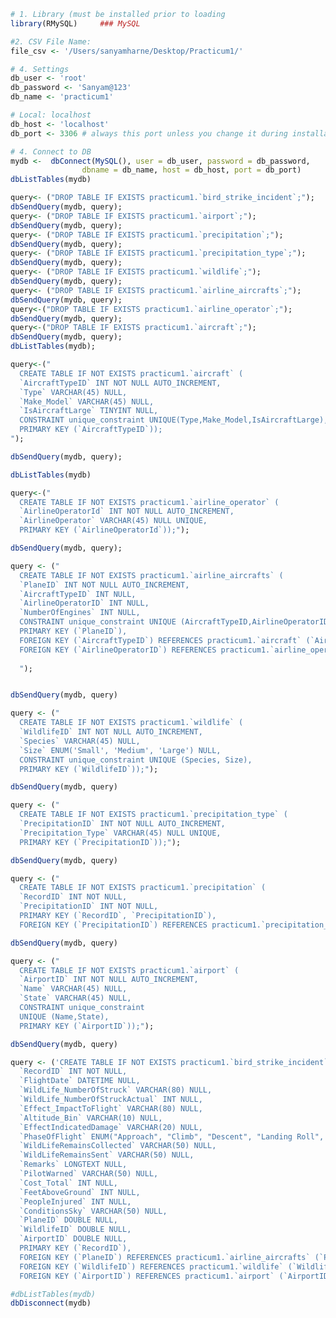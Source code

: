 ```r
# 1. Library (must be installed prior to loading
library(RMySQL)     ### MySQL

#2. CSV File Name:
file_csv <- '/Users/sanyamharne/Desktop/Practicum1/'

# 4. Settings
db_user <- 'root'
db_password <- 'Sanyam@123'
db_name <- 'practicum1'

# Local: localhost
db_host <- 'localhost' 
db_port <- 3306 # always this port unless you change it during installation

# 4. Connect to DB
mydb <-  dbConnect(MySQL(), user = db_user, password = db_password,
                dbname = db_name, host = db_host, port = db_port)
dbListTables(mydb)
```


```r
query<- ("DROP TABLE IF EXISTS practicum1.`bird_strike_incident`;");
dbSendQuery(mydb, query);
query<- ("DROP TABLE IF EXISTS practicum1.`airport`;");
dbSendQuery(mydb, query);
query<- ("DROP TABLE IF EXISTS practicum1.`precipitation`;");
dbSendQuery(mydb, query);
query<- ("DROP TABLE IF EXISTS practicum1.`precipitation_type`;");
dbSendQuery(mydb, query);
query<- ("DROP TABLE IF EXISTS practicum1.`wildlife`;");
dbSendQuery(mydb, query);
query<- ("DROP TABLE IF EXISTS practicum1.`airline_aircrafts`;");
dbSendQuery(mydb, query);
query<-("DROP TABLE IF EXISTS practicum1.`airline_operator`;");
dbSendQuery(mydb, query);
query<-("DROP TABLE IF EXISTS practicum1.`aircraft`;");
dbSendQuery(mydb, query);
dbListTables(mydb);
```

```r
query<-("
  CREATE TABLE IF NOT EXISTS practicum1.`aircraft` (
  `AircraftTypeID` INT NOT NULL AUTO_INCREMENT,
  `Type` VARCHAR(45) NULL,
  `Make_Model` VARCHAR(45) NULL,
  `IsAircraftLarge` TINYINT NULL,
  CONSTRAINT unique_constraint UNIQUE(Type,Make_Model,IsAircraftLarge),
  PRIMARY KEY (`AircraftTypeID`));
");

dbSendQuery(mydb, query);
```

```r
dbListTables(mydb)
```

```r
query<-("
  CREATE TABLE IF NOT EXISTS practicum1.`airline_operator` (
  `AirlineOperatorId` INT NOT NULL AUTO_INCREMENT,
  `AirlineOperator` VARCHAR(45) NULL UNIQUE,
  PRIMARY KEY (`AirlineOperatorId`));");

dbSendQuery(mydb, query);
```

```r
query <- ("
  CREATE TABLE IF NOT EXISTS practicum1.`airline_aircrafts` (
  `PlaneID` INT NOT NULL AUTO_INCREMENT,
  `AircraftTypeID` INT NULL,
  `AirlineOperatorID` INT NULL,
  `NumberOfEngines` INT NULL,
  CONSTRAINT unique_constraint UNIQUE (AircraftTypeID,AirlineOperatorID,NumberOfEngines),
  PRIMARY KEY (`PlaneID`),
  FOREIGN KEY (`AircraftTypeID`) REFERENCES practicum1.`aircraft` (`AircraftTypeID`),
  FOREIGN KEY (`AirlineOperatorID`) REFERENCES practicum1.`airline_operator` (`AirlineOperatorId`));
  
  ");


dbSendQuery(mydb, query)
```

```r
query <- ("
  CREATE TABLE IF NOT EXISTS practicum1.`wildlife` (
  `WildlifeID` INT NOT NULL AUTO_INCREMENT,
  `Species` VARCHAR(45) NULL,
  `Size` ENUM('Small', 'Medium', 'Large') NULL,
  CONSTRAINT unique_constraint UNIQUE (Species, Size),
  PRIMARY KEY (`WildlifeID`));");

dbSendQuery(mydb, query)
```

```r
query <- ("
  CREATE TABLE IF NOT EXISTS practicum1.`precipitation_type` (
  `PrecipitationID` INT NOT NULL AUTO_INCREMENT,
  `Precipitation_Type` VARCHAR(45) NULL UNIQUE,
  PRIMARY KEY (`PrecipitationID`));");

dbSendQuery(mydb, query)
```

```r
query <- ("
  CREATE TABLE IF NOT EXISTS practicum1.`precipitation` (
  `RecordID` INT NOT NULL,
  `PrecipitationID` INT NOT NULL,
  PRIMARY KEY (`RecordID`, `PrecipitationID`),
  FOREIGN KEY (`PrecipitationID`) REFERENCES practicum1.`precipitation_type` (`PrecipitationID`));");

dbSendQuery(mydb, query)
```

```r
query <- ("
  CREATE TABLE IF NOT EXISTS practicum1.`airport` (
  `AirportID` INT NOT NULL AUTO_INCREMENT,
  `Name` VARCHAR(45) NULL,
  `State` VARCHAR(45) NULL,
  CONSTRAINT unique_constraint
  UNIQUE (Name,State),
  PRIMARY KEY (`AirportID`));");

dbSendQuery(mydb, query)
```

```r
query <- ('CREATE TABLE IF NOT EXISTS practicum1.`bird_strike_incident` (
  `RecordID` INT NOT NULL,
  `FlightDate` DATETIME NULL,
  `WildLife_NumberOfStruck` VARCHAR(80) NULL,
  `WildLife_NumberOfStruckActual` INT NULL,
  `Effect_ImpactToFlight` VARCHAR(80) NULL,
  `Altitude_Bin` VARCHAR(10) NULL,
  `EffectIndicatedDamage` VARCHAR(20) NULL,
  `PhaseOfFlight` ENUM("Approach", "Climb", "Descent", "Landing Roll", "Take-off run", "Taxi") NULL,
  `WildLifeRemainsCollected` VARCHAR(50) NULL,
  `WildLifeRemainsSent` VARCHAR(50) NULL,
  `Remarks` LONGTEXT NULL,
  `PilotWarned` VARCHAR(50) NULL,
  `Cost_Total` INT NULL,
  `FeetAboveGround` INT NULL,
  `PeopleInjured` INT NULL,
  `ConditionsSky` VARCHAR(50) NULL,
  `PlaneID` DOUBLE NULL,
  `WildlifeID` DOUBLE NULL,
  `AirportID` DOUBLE NULL,
  PRIMARY KEY (`RecordID`),
  FOREIGN KEY (`PlaneID`) REFERENCES practicum1.`airline_aircrafts` (`PlaneID`),
  FOREIGN KEY (`WildlifeID`) REFERENCES practicum1.`wildlife` (`WildlifeID`),
  FOREIGN KEY (`AirportID`) REFERENCES practicum1.`airport` (`AirportID`));');


```



```r
#dbListTables(mydb)
dbDisconnect(mydb)
```